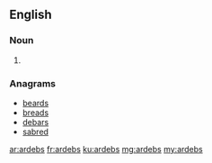 ==English==

===Noun===
{{head|en|plural}}

# {{plural of|ardeb|lang=en}}

===Anagrams===
* [[beards#English|beards]]
* [[breads#English|breads]]
* [[debars#English|debars]]
* [[sabred#English|sabred]]

[[ar:ardebs]]
[[fr:ardebs]]
[[ku:ardebs]]
[[mg:ardebs]]
[[my:ardebs]]